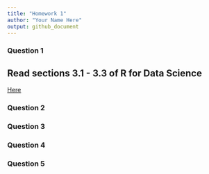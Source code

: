 ```yaml
---
title: "Homework 1"
author: "Your Name Here"
output: github_document
---
```



### Question 1

## Read sections 3.1 - 3.3 of R for Data Science
[Here](http://r4ds.had.co.nz/data-visualisation.html)



### Question 2

### Question 3

### Question 4

### Question 5


